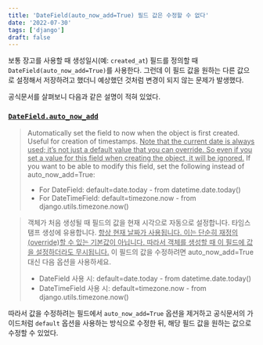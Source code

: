 ```yaml
---
title: 'DateField(auto_now_add=True) 필드 값은 수정할 수 없다'
date: '2022-07-30'
tags: ['django']
draft: false
---
```


보통 장고를 사용할 때 생성일시(예: `created_at`) 필드를 정의할 때 `DateField(auto_now_add=True)`를 사용한다.
그런데 이 필드 값을 원하는 다른 값으로 설정해서 저장하려고 했더니 예상했던 것처럼 변경이 되지 않는 문제가 발생했다.

공식문서를 살펴보니 다음과 같은 설명이 적혀 있었다.

### [`DateField.auto_now_add`](https://docs.djangoproject.com/en/3.2/ref/models/fields/#django.db.models.DateField.auto_now_add)

> Automatically set the field to now when the object is first created. Useful for creation of timestamps. <u>Note that the current date is always used; it’s not just a default value that you can override. So even if you set a value for this field when creating the object, it will be ignored.</u> If you want to be able to modify this field, set the following instead of auto_now_add=True:
> - For DateField: default=date.today - from datetime.date.today()
> - For DateTimeField: default=timezone.now - from django.utils.timezone.now()

> 객체가 처음 생성될 때 필드의 값을 현재 시각으로 자동으로 설정합니다. 타임스탬프 생성에 유용합니다. <u>항상 현재 날짜가 사용됩니다. 이는 단순히 재정의(override)할 수 있는 기본값이 아닙니다. 따라서 객체를 생성할 때 이 필드에 값을 설정하더라도 무시됩니다.</u> 이 필드의 값을 수정하려면 auto_now_add=True 대신 다음 옵션을 사용하세요.
> - DateField 사용 시: default=date.today - from datetime.date.today()
> - DateTimeField 사용 시: default=timezone.now - from django.utils.timezone.now()

따라서 값을 수정하려는 필드에서 `auto_now_add=True` 옵션을 제거하고 공식문서의 가이드처럼 `default` 옵션을 사용하는 방식으로 수정한 뒤, 해당 필드 값을 원하는 값으로 수정할 수 있었다.
